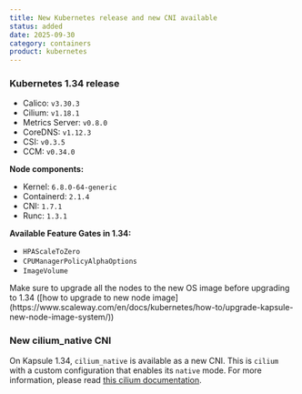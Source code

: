 ```yaml
---
title: New Kubernetes release and new CNI available
status: added
date: 2025-09-30
category: containers
product: kubernetes
---
```


### Kubernetes 1.34 release

- Calico: `v3.30.3`
- Cilium: `v1.18.1`
- Metrics Server: `v0.8.0`
- CoreDNS: `v1.12.3`
- CSI: `v0.3.5`
- CCM: `v0.34.0`

**Node components:**

- Kernel: `6.8.0-64-generic`
- Containerd: `2.1.4`
- CNI: `1.7.1`
- Runc: `1.3.1`

**Available Feature Gates in 1.34:**

- `HPAScaleToZero`
- `CPUManagerPolicyAlphaOptions`
- `ImageVolume`

<Message type="important">
Make sure to upgrade all the nodes to the new OS image before upgrading to 1.34 ([how to upgrade to new node image](https://www.scaleway.com/en/docs/kubernetes/how-to/upgrade-kapsule-new-node-image-system/))
</Message>

### New cilium_native CNI

On Kapsule 1.34, `cilium_native` is available as a new CNI. This is `cilium` with a custom configuration that enables its `native` mode. For more information, please read [this cilium documentation](https://docs.cilium.io/en/stable/network/concepts/routing/#native-routing).

